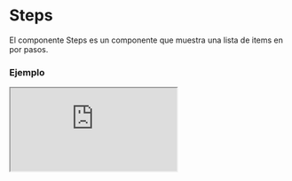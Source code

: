 
# Steps

El componente Steps es un componente que muestra una lista de items en por pasos.

### Ejemplo

<Iframe src="https://fenextjs-component-storybook.vercel.app/iframe.html?id=steps-steps--index&viewMode=story" />

### Importacion

Para importar el componente Steps, se puede hacer desde fenextjs o fenextjs-component

```tsx copy
import { Steps, StepsProps } from "fenextjs/cjs/component/Steps";
```

o

```tsx copy
import { Steps, StepsProps } from "fenextjs-component/cjs/Steps";
```

### Parametros

| Parametro            |                                             Tipo                                             | Requerido |   Default    | Descripcion                                                                                       |
| -------------------- | :------------------------------------------------------------------------------------------: | :-------: | :----------: | :------------------------------------------------------------------------------------------------ | ------ | ----------------------------------------------------------------- |
| \_t                  |                                           `string`                                           |    No     |              | Propiedad de internacionalización.                                                                |
| items                | `{ label: React.ReactNode; icon?: React.ReactNode; content: React.ReactNode; status?: "none" |   "ok"    | "error" }[]` | Sí                                                                                                |        | Elementos de los pasos.                                           |
| defaultStep          |                                           `number`                                           |    No     |      0       | Paso predeterminado para mostrar.                                                                 |
| step                 |                                           `number`                                           |    No     |              | Paso actual para mostrar.                                                                         |
| useArrowKey          |                                          `boolean`                                           |    No     |     true     | Indica si se deben utilizar las teclas de flecha para navegar entre pasos.                        |
| useStep              |                                          `boolean`                                           |    No     |    false     | Indica si se deben mostrar los números de paso.                                                   |
| btnPrev              |                                      `React.ReactNode`                                       |    No     |  "Previous"  | Contenido del botón anterior.                                                                     |
| btnNext              |                                      `React.ReactNode`                                       |    No     |    "Next"    | Contenido del botón siguiente.                                                                    |
| disabledBtnPrev      |                                          `boolean`                                           |    No     |    false     | Indica si el botón anterior está deshabilitado.                                                   |
| disabledBtnNext      |                                          `boolean`                                           |    No     |    false     | Indica si el botón siguiente está deshabilitado.                                                  |
| onPrev               |                               `(step: number) => Promise<void>                               |   void`   |      No      | Función de devolución de llamada al hacer clic en el botón anterior. Puede devolver una promesa.  |
| onNext               |                               `(step: number) => Promise<void>                               |   void`   |      No      | Función de devolución de llamada al hacer clic en el botón siguiente. Puede devolver una promesa. |
| onSetStep            |                                   `(step: number) => void`                                   |    No     |              | Función de devolución de llamada al establecer un paso específico.                                |
| stepPos              |                                            `"top"                                            |  "left"   |   "right"`   | No                                                                                                | "left" | Posición de la lista de pasos. Puede ser "top", "left" o "right". |
| showCurrentStepNStep |                                          `boolean`                                           |    No     |    false     | Indica si se debe mostrar el paso actual junto con el número total de pasos.                      |
| useDogs              |                                          `boolean`                                           |    No     |    false     | Indica si se deben mostrar íconos de perro junto a los números de paso.                           |

### Storybook

Para ver el storybook del componente lo puede hacer con este [link](https://fenextjs-component-storybook.vercel.app/?path=/story/steps-steps--index)

### Usos

- Uso básico del componente Steps

```tsx copy
<Steps />
```
